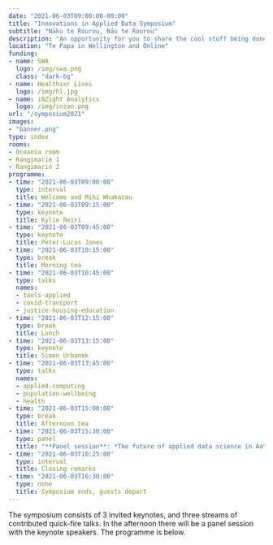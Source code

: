 ```yaml
---
date: "2021-06-03T09:00:00-00:00"
title: "Innovations in Applied Data Symposium"
subtitle: "Nāku te Rourou, Nāu te Rourou"
description: "An opportunity for you to share the cool stuff being done with data in Aotearoa New Zealand. "
location: "Te Papa in Wellington and Online"
funding:
- name: SWA
  logo: /img/swa.png
  class: "dark-bg"
- name: Healthier Lives
  logo: /img/hl.jpg
- name: iNZight Analytics
  logo: /img/inzan.png
url: "/symposium2021"
images:
- "banner.png"
type: index
rooms:
- Oceania room
- Rangimarie 1
- Rangimarie 2
programme:
- time: "2021-06-03T09:00:00"
  type: interval
  title: Welcome and Mihi Whakatau
- time: "2021-06-03T09:15:00"
  type: keynote
  title: Kylie Reiri
- time: "2021-06-03T09:45:00"
  type: keynote
  title: Peter-Lucas Jones
- time: "2021-06-03T10:15:00"
  type: break
  title: Morning tea
- time: "2021-06-03T10:45:00"
  type: talks
  names:
  - tools-applied
  - covid-transport
  - justice-housing-education
- time: "2021-06-03T12:15:00"
  type: break
  title: Lunch
- time: "2021-06-03T13:15:00"
  type: keynote
  title: Simon Urbanek
- time: "2021-06-03T13:45:00"
  type: talks
  names:
  - applied-computing
  - population-wellbeing
  - health
- time: "2021-06-03T15:00:00"
  type: break
  title: Afternoon tea
- time: "2021-06-03T15:30:00"
  type: panel
  title: "**Panel session**: *The future of applied data science in Aotearoa --- Opportunities and issues*"
- time: "2021-06-03T16:25:00"
  type: interval
  title: Closing remarks
- time: "2021-06-03T16:30:00"
  type: none
  title: Symposium ends, guests depart
---
```


The symposium consists of 3 invited keynotes, and three streams of contributed quick-fire talks. In the afternoon there will be a panel session with the keynote speakers. The programme is below.

